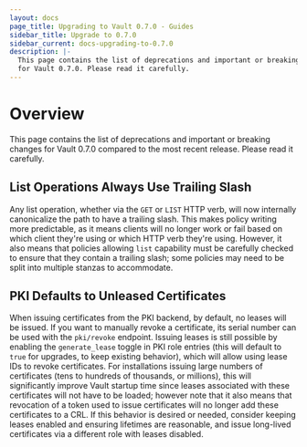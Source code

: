 ```yaml
---
layout: docs
page_title: Upgrading to Vault 0.7.0 - Guides
sidebar_title: Upgrade to 0.7.0
sidebar_current: docs-upgrading-to-0.7.0
description: |-
  This page contains the list of deprecations and important or breaking changes
  for Vault 0.7.0. Please read it carefully.
---
```


# Overview

This page contains the list of deprecations and important or breaking changes
for Vault 0.7.0 compared to the most recent release. Please read it carefully.

## List Operations Always Use Trailing Slash

Any list operation, whether via the `GET` or `LIST` HTTP verb, will now
internally canonicalize the path to have a trailing slash. This makes policy
writing more predictable, as it means clients will no longer work or fail
based on which client they're using or which HTTP verb they're using. However,
it also means that policies allowing `list` capability must be carefully
checked to ensure that they contain a trailing slash; some policies may need
to be split into multiple stanzas to accommodate.

## PKI Defaults to Unleased Certificates

When issuing certificates from the PKI backend, by default, no leases will be
issued. If you want to manually revoke a certificate, its serial number can be
used with the `pki/revoke` endpoint. Issuing leases is still possible by
enabling the `generate_lease` toggle in PKI role entries (this will default to
`true` for upgrades, to keep existing behavior), which will allow using lease
IDs to revoke certificates. For installations issuing large numbers of
certificates (tens to hundreds of thousands, or millions), this will
significantly improve Vault startup time since leases associated with these
certificates will not have to be loaded; however note that it also means that
revocation of a token used to issue certificates will no longer add these
certificates to a CRL. If this behavior is desired or needed, consider keeping
leases enabled and ensuring lifetimes are reasonable, and issue long-lived
certificates via a different role with leases disabled.
